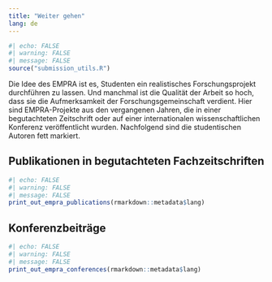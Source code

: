 ```yaml
---
title: "Weiter gehen"
lang: de
---
```



```r
#| echo: FALSE
#| warning: FALSE
#| message: FALSE
source("submission_utils.R")
```

Die Idee des EMPRA ist es, Studenten ein realistisches Forschungsprojekt durchführen zu lassen. Und manchmal ist die Qualität der Arbeit so hoch, dass sie die Aufmerksamkeit der Forschungsgemeinschaft verdient. Hier sind EMPRA-Projekte aus den vergangenen Jahren, die in einer begutachteten Zeitschrift oder auf einer internationalen wissenschaftlichen Konferenz veröffentlicht wurden. Nachfolgend sind die studentischen Autoren fett markiert.

## Publikationen in begutachteten Fachzeitschriften

```r
#| echo: FALSE
#| warning: FALSE
#| message: FALSE
print_out_empra_publications(rmarkdown::metadata$lang)
```


## Konferenzbeiträge

```r
#| echo: FALSE
#| warning: FALSE
#| message: FALSE
print_out_empra_conferences(rmarkdown::metadata$lang)
```

